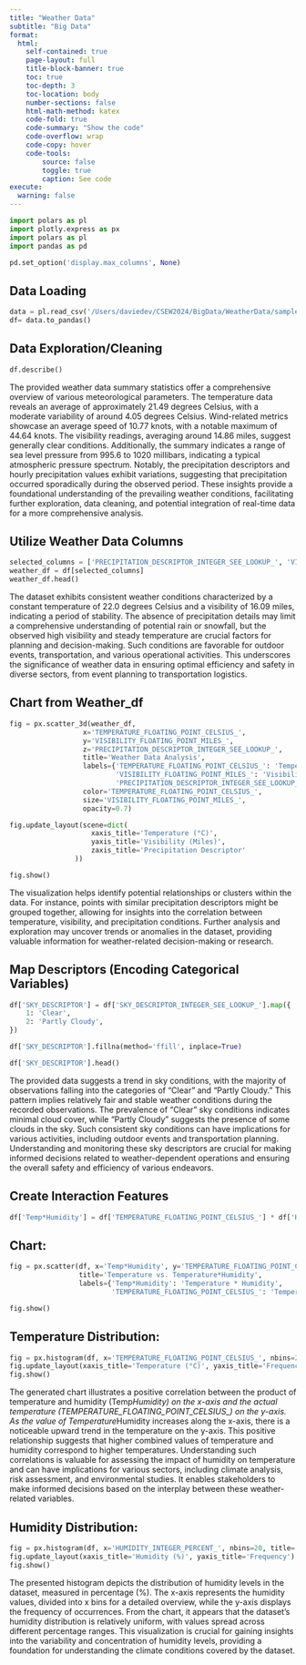 ```yaml
---
title: "Weather Data"
subtitle: "Big Data"
format:
  html:
    self-contained: true
    page-layout: full
    title-block-banner: true
    toc: true
    toc-depth: 3
    toc-location: body
    number-sections: false
    html-math-method: katex
    code-fold: true
    code-summary: "Show the code"
    code-overflow: wrap
    code-copy: hover
    code-tools:
        source: false
        toggle: true
        caption: See code
execute:
  warning: false
---
```

```python
import polars as pl
import plotly.express as px
import polars as pl
import pandas as pd

pd.set_option('display.max_columns', None)
```

## Data Loading 

```python
data = pl.read_csv('/Users/daviedev/CSEW2024/BigData/WeatherData/sample.csv')
df= data.to_pandas()
```



## Data Exploration/Cleaning

```python
df.describe()
```

The provided weather data summary statistics offer a comprehensive overview of various meteorological parameters. The temperature data reveals an average of approximately 21.49 degrees Celsius, with a moderate variability of around 4.05 degrees Celsius. Wind-related metrics showcase an average speed of 10.77 knots, with a notable maximum of 44.64 knots. The visibility readings, averaging around 14.86 miles, suggest generally clear conditions. Additionally, the summary indicates a range of sea level pressure from 995.6 to 1020 millibars, indicating a typical atmospheric pressure spectrum. Notably, the precipitation descriptors and hourly precipitation values exhibit variations, suggesting that precipitation occurred sporadically during the observed period. These insights provide a foundational understanding of the prevailing weather conditions, facilitating further exploration, data cleaning, and potential integration of real-time data for a more comprehensive analysis.




## Utilize Weather Data Columns
```python
selected_columns = ['PRECIPITATION_DESCRIPTOR_INTEGER_SEE_LOOKUP_', 'VISIBILITY_FLOATING_POINT_MILES_', 'TEMPERATURE_FLOATING_POINT_CELSIUS_']
weather_df = df[selected_columns]
weather_df.head()
```

The dataset exhibits consistent weather conditions characterized by a constant temperature of 22.0 degrees Celsius and a visibility of 16.09 miles, indicating a period of stability. The absence of precipitation details may limit a comprehensive understanding of potential rain or snowfall, but the observed high visibility and steady temperature are crucial factors for planning and decision-making. Such conditions are favorable for outdoor events, transportation, and various operational activities. This underscores the significance of weather data in ensuring optimal efficiency and safety in diverse sectors, from event planning to transportation logistics.


## Chart from Weather_df
```python
fig = px.scatter_3d(weather_df,
                  x='TEMPERATURE_FLOATING_POINT_CELSIUS_',
                  y='VISIBILITY_FLOATING_POINT_MILES_',
                  z='PRECIPITATION_DESCRIPTOR_INTEGER_SEE_LOOKUP_',
                  title='Weather Data Analysis',
                  labels={'TEMPERATURE_FLOATING_POINT_CELSIUS_': 'Temperature (°C)',
                          'VISIBILITY_FLOATING_POINT_MILES_': 'Visibility (Miles)',
                          'PRECIPITATION_DESCRIPTOR_INTEGER_SEE_LOOKUP_': 'Precipitation Descriptor'},
                  color='TEMPERATURE_FLOATING_POINT_CELSIUS_',
                  size='VISIBILITY_FLOATING_POINT_MILES_',
                  opacity=0.7)

fig.update_layout(scene=dict(
                    xaxis_title='Temperature (°C)',
                    yaxis_title='Visibility (Miles)',
                    zaxis_title='Precipitation Descriptor'
                ))

fig.show()

```

The visualization helps identify potential relationships or clusters within the data. For instance, points with similar precipitation descriptors might be grouped together, allowing for insights into the correlation between temperature, visibility, and precipitation conditions. Further analysis and exploration may uncover trends or anomalies in the dataset, providing valuable information for weather-related decision-making or research.


## Map Descriptors (Encoding Categorical Variables)
```python

df['SKY_DESCRIPTOR'] = df['SKY_DESCRIPTOR_INTEGER_SEE_LOOKUP_'].map({
    1: 'Clear',
    2: 'Partly Cloudy',
})

df['SKY_DESCRIPTOR'].fillna(method='ffill', inplace=True)

df['SKY_DESCRIPTOR'].head()
```

The provided data suggests a trend in sky conditions, with the majority of observations falling into the categories of "Clear" and "Partly Cloudy." This pattern implies relatively fair and stable weather conditions during the recorded observations. The prevalence of "Clear" sky conditions indicates minimal cloud cover, while "Partly Cloudy" suggests the presence of some clouds in the sky. Such consistent sky conditions can have implications for various activities, including outdoor events and transportation planning. Understanding and monitoring these sky descriptors are crucial for making informed decisions related to weather-dependent operations and ensuring the overall safety and efficiency of various endeavors.


## Create Interaction Features
```python

df['Temp*Humidity'] = df['TEMPERATURE_FLOATING_POINT_CELSIUS_'] * df['HUMIDITY_INTEGER_PERCENT_']

```

## Chart:
```python
fig = px.scatter(df, x='Temp*Humidity', y='TEMPERATURE_FLOATING_POINT_CELSIUS_', 
                 title='Temperature vs. Temperature*Humidity',
                 labels={'Temp*Humidity': 'Temperature * Humidity', 
                         'TEMPERATURE_FLOATING_POINT_CELSIUS_': 'Temperature (°C)'})

fig.show()
```




## Temperature Distribution:
```python
fig = px.histogram(df, x='TEMPERATURE_FLOATING_POINT_CELSIUS_', nbins=20, title='Temperature Distribution')
fig.update_layout(xaxis_title='Temperature (°C)', yaxis_title='Frequency')
fig.show()
```

The generated chart illustrates a positive correlation between the product of temperature and humidity (Temp*Humidity) on the x-axis and the actual temperature (TEMPERATURE_FLOATING_POINT_CELSIUS_) on the y-axis. As the value of Temperature*Humidity increases along the x-axis, there is a noticeable upward trend in the temperature on the y-axis. This positive relationship suggests that higher combined values of temperature and humidity correspond to higher temperatures. Understanding such correlations is valuable for assessing the impact of humidity on temperature and can have implications for various sectors, including climate analysis, risk assessment, and environmental studies. It enables stakeholders to make informed decisions based on the interplay between these weather-related variables.


## Humidity Distribution:
```python
fig = px.histogram(df, x='HUMIDITY_INTEGER_PERCENT_', nbins=20, title='Humidity Distribution')
fig.update_layout(xaxis_title='Humidity (%)', yaxis_title='Frequency')
fig.show()
```


The presented histogram depicts the distribution of humidity levels in the dataset, measured in percentage (%). The x-axis represents the humidity values, divided into x bins for a detailed overview, while the y-axis displays the frequency of occurrences. From the chart, it appears that the dataset's humidity distribution is relatively uniform, with values spread across different percentage ranges. This visualization is crucial for gaining insights into the variability and concentration of humidity levels, providing a foundation for understanding the climate conditions covered by the dataset. 
